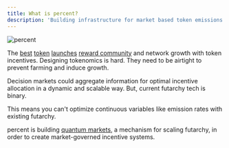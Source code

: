 ```yaml
---
title: What is percent?
description: 'Building infrastructure for market based token emissions'
---
```


<img src="/images/frame-7.jpg" alt="percent" />

The [best](https://bitcoin.org/bitcoin.pdf) [token](https://ethereum.org/en/whitepaper/) [launches](https://solana.com/solana-whitepaper.pdf) [reward community](https://hyperliquid.gitbook.io/hyperliquid-docs/points) and network growth with token incentives. Designing tokenomics is hard. They need to be airtight to prevent farming and induce growth.

Decision markets could aggregate information for optimal incentive allocation in a dynamic and scalable way. But, current futarchy tech is binary.

This means you can't optimize continuous variables like emission rates with existing futarchy. 

percent is building [quantum markets](/quantum-markets), a mechanism for scaling futarchy, in order to create market-governed incentive systems.

